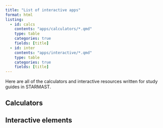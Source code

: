```yaml
---
title: "List of interactive apps"
format: html
listing:
  - id: calcs
    contents: "apps/calculators/*.qmd"
    type: table
    categories: true
    fields: [title]
  - id: inter
    contents: "apps/interactive/*.qmd"
    type: table
    categories: true
    fields: [title]
---
```


Here are all of the calculators and interactive resources written for study guides in STARMAST. 

## Calculators {-}

:::{#calcs}
:::

## Interactive elements {-}

:::{#inter}
:::

